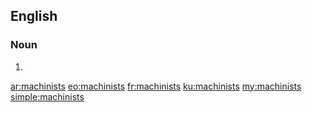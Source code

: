 ==English==

===Noun===
{{head|en|plural}}

# {{plural of|machinist|lang=en}}

[[ar:machinists]]
[[eo:machinists]]
[[fr:machinists]]
[[ku:machinists]]
[[my:machinists]]
[[simple:machinists]]